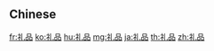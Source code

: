 {{also|禮品}}
==Chinese==
{{zh-see|禮品}}

[[fr:礼品]]
[[ko:礼品]]
[[hu:礼品]]
[[mg:礼品]]
[[ja:礼品]]
[[th:礼品]]
[[zh:礼品]]